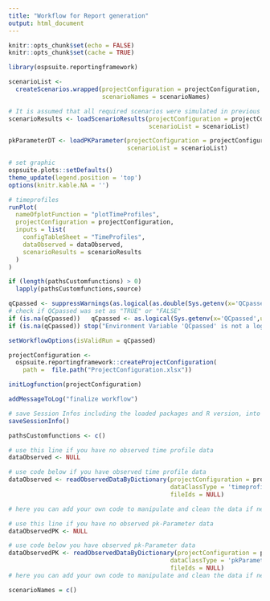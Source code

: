 ```yaml
---
title: "Workflow for Report generation"
output: html_document
---
```

  
```r
knitr::opts_chunk$set(echo = FALSE)
knitr::opts_chunk$set(cache = TRUE)
```

```r
library(ospsuite.reportingframework)
```

```r
scenarioList <-
  createScenarios.wrapped(projectConfiguration = projectConfiguration,
                          scenarioNames = scenarioNames)

# It is assumed that all required scenarios were simulated in previous workflow started in same project directory.
scenarioResults <- loadScenarioResults(projectConfiguration = projectConfiguration,
                                       scenarioList = scenarioList)

pkParameterDT <- loadPKParameter(projectConfiguration = projectConfiguration,
                                 scenarioList = scenarioList)
```

```r
# set graphic
ospsuite.plots::setDefaults()
theme_update(legend.position = 'top')
options(knitr.kable.NA = '')

# timeprofiles
runPlot(
  nameOfplotFunction = "plotTimeProfiles",
  projectConfiguration = projectConfiguration,
  inputs = list(
    configTableSheet = "TimeProfiles",
    dataObserved = dataObserved,
    scenarioResults = scenarioResults
  )
)
```

```r
if (length(pathsCustomfunctions) > 0)
  lapply(pathsCustomfunctions,source)
```

```r
qCpassed <- suppressWarnings(as.logical(as.double(Sys.getenv(x='QCpassed',unset = 0))))
# check if QCpassed was set as "TRUE" or "FALSE"
if (is.na(qCpassed))   qCpassed <- as.logical(Sys.getenv(x='QCpassed',unset = 0))
if (is.na(qCpassed)) stop("Environment Variable 'QCpassed' is not a logical")

setWorkflowOptions(isValidRun = qCpassed)
```

```r
projectConfiguration <-
  ospsuite.reportingframework::createProjectConfiguration(
    path =  file.path("ProjectConfiguration.xlsx"))

initLogfunction(projectConfiguration)
```

```r
addMessageToLog("finalize workflow")

# save Session Infos including the loaded packages and R version, into a log file
saveSessionInfo()
```

```r
pathsCustomfunctions <- c()
```

```r
# use this line if you have no observed time profile data
dataObserved <- NULL

# use code below if you have observed time profile data
dataObserved <- readObservedDataByDictionary(projectConfiguration = projectConfiguration,
                                             dataClassType = 'timeprofile',
                                             fileIds = NULL)

# here you can add your own code to manipulate and clean the data if necessary
```

```r
# use this line if you have no observed pk-Parameter data
dataObservedPK <- NULL

# use code below you have observed pk-Parameter data
dataObservedPK <- readObservedDataByDictionary(projectConfiguration = projectConfiguration,
                                             dataClassType = 'pkParameter',
                                             fileIds = NULL)
# here you can add your own code to manipulate and clean the data if necessary
```

```r
scenarioNames = c()
```
